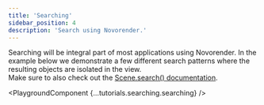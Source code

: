 ---
title: 'Searching'
sidebar_position: 4
description: 'Search using Novorender.'
---


Searching will be integral part of most applications using Novorender.
In the example below we demonstrate a few different search patterns where the resulting objects are isolated in the view.  
Make sure to also check out the [Scene.search() documentation](../webgl-api/interfaces/NovoRender.Scene#search).

<PlaygroundComponent {...tutorials.searching.searching} />